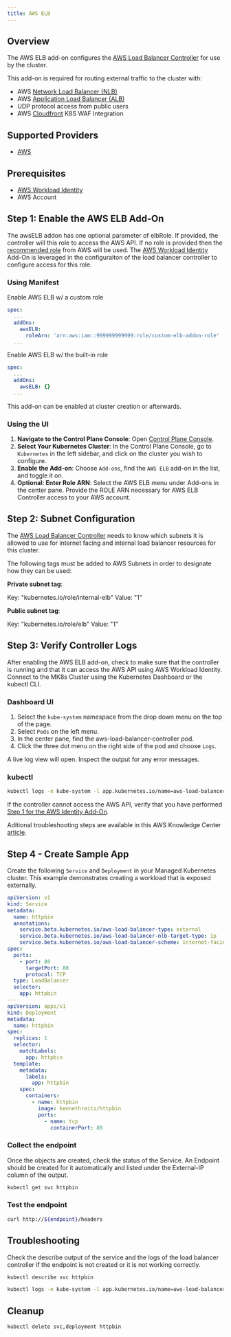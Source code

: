 ```yaml
---
title: AWS ELB
---
```


## Overview

The AWS ELB add-on configures the [AWS Load Balancer Controller](https://kubernetes-sigs.github.io/aws-load-balancer-controller/latest/) for use by the cluster.

This add-on is required for routing external traffic to the cluster with:

- AWS [Network Load Balancer (NLB)](https://docs.aws.amazon.com/elasticloadbalancing/latest/network/introduction.html)
- AWS [Application Load Balancer (ALB)](https://docs.aws.amazon.com/elasticloadbalancing/latest/application/introduction.html)
- UDP protocol access from public users
- AWS [Cloudfront](https://aws.amazon.com/blogs/containers/protecting-your-amazon-eks-web-apps-with-aws-waf/) K8S WAF Integration

## Supported Providers

- [AWS](/self-hosted/mk8s/aws)

## Prerequisites

- [AWS Workload Identity](/self-hosted/mk8s/add-ons/aws_workload_identity)
- AWS Account

## Step 1: Enable the AWS ELB Add-On

The awsELB addon has one optional parameter of elbRole. If provided, the controller will this role to access the AWS API.
If no role is provided then the [recommended role](https://kubernetes-sigs.github.io/aws-load-balancer-controller/latest/deploy/installation/#configure-iam) from AWS will be used.
The [AWS Workload Identity](/self-hosted/mk8s/add-ons/aws_workload_identity) Add-On is leveraged in the configuraiton of the load balancer controller to configure access for this role.

### Using Manifest

Enable AWS ELB w/ a custom role

```yaml YAML
spec:
  ...
  addOns:
    awsELB:
      roleArn: 'arn:aws:iam::999999999999:role/custom-elb-addon-role'
  ...
```

Enable AWS ELB w/ the built-in role

```yaml YAML
spec:
  ...
  addOns:
    awsELB: {}
  ...
```

This add-on can be enabled at cluster creation or afterwards.

### Using the UI

1. **Navigate to the Control Plane Console**: Open [Control Plane Console](https://console.cpln.io/console/).
2. **Select Your Kubernetes Cluster**: In the Control Plane Console, go to `Kubernetes` in the left sidebar, and click on the cluster you wish to configure.
3. **Enable the Add-on**: Choose `Add-ons`, find the `AWS ELB` add-on in the list, and toggle it on.
4. **Optional: Enter Role ARN**: Select the AWS ELB menu under Add-ons in the center pane. Provide the ROLE ARN necessary for AWS ELB Controller access to your AWS account.

## Step 2: Subnet Configuration

The [AWS Load Balancer Controller](https://kubernetes-sigs.github.io/aws-load-balancer-controller/latest/) needs to know
which subnets it is allowed to use for internet facing and internal load balancer resources for this cluster.

The following tags must be added to AWS Subnets in order to designate how they can be used:

**Private subnet tag**:

Key: "kubernetes.io/role/internal-elb"
Value: "1"

**Public subnet tag**:

Key: "kubernetes.io/role/elb"
Value: "1"

## Step 3: Verify Controller Logs

After enabling the AWS ELB add-on, check to make sure that the controller is running and that it can access the AWS API using AWS Workload Identity.
Connect to the MK8s Cluster using the Kubernetes Dashboard or the kubectl CLI.

### Dashboard UI

1. Select the `kube-system` namespace from the drop down menu on the top of the page.
1. Select `Pods` on the left menu.
1. In the center pane, find the aws-load-balancer-controller pod.
1. Click the three dot menu on the right side of the pod and choose `Logs`.

A live log view will open. Inspect the output for any error messages.

### kubectl

```bash
kubectl logs -n kube-system -l app.kubernetes.io/name=aws-load-balancer-controller -f
```

If the controller cannot access the AWS API, verify that you have performed [Step 1 for the AWS Identity Add-On](/self-hosted/mk8s/add-ons/aws_workload_identity#steps-to-configure-access).

Aditional troubleshooting steps are available in this AWS Knowledge Center [article](https://repost.aws/knowledge-center/load-balancer-troubleshoot-creating).

## Step 4 - Create Sample App

Create the following `Service` and `Deployment` in your Managed Kubernetes cluster.
This example demonstrates creating a workload that is exposed externally.

```yaml YAML
apiVersion: v1
kind: Service
metadata:
  name: httpbin
  annotations:
    service.beta.kubernetes.io/aws-load-balancer-type: external
    service.beta.kubernetes.io/aws-load-balancer-nlb-target-type: ip
    service.beta.kubernetes.io/aws-load-balancer-scheme: internet-facing
spec:
  ports:
    - port: 80
      targetPort: 80
      protocol: TCP
  type: LoadBalancer
  selector:
    app: httpbin
---
apiVersion: apps/v1
kind: Deployment
metadata:
  name: httpbin
spec:
  replicas: 1
  selector:
    matchLabels:
      app: httpbin
  template:
    metadata:
      labels:
        app: httpbin
    spec:
      containers:
        - name: httpbin
          image: kennethreitz/httpbin
          ports:
            - name: tcp
              containerPort: 80
```

### Collect the endpoint

Once the objects are created, check the status of the Service.
An Endpoint should be created for it automatically and listed under the External-IP column of the output.

```bash
kubectl get svc httpbin
```

### Test the endpoint

```bash
curl http://${endpoint}/headers
```

## Troubleshooting

Check the describe output of the service and the logs of the load balancer controller if the endpoint is not created or it is not working correctly.

```bash
kubectl describe svc httpbin
```

```bash
kubectl logs -n kube-system -l app.kubernetes.io/name=aws-load-balancer-controller -f
```

## Cleanup

```bash
kubectl delete svc,deployment httpbin
```
